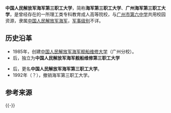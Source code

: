 {{高校
|名称    =中国人民解放军海军第三职工大学
|外文名  =
|图像    =[[File:China_Emblem_PLA.svg|200px]]
|图像说明=
|校训    =
|建校    =1985年
|闭校    =
|类型    =军事成人高校
|校长    =
|院长    =
|书记    =
|教师    =
|职工    =
|学生    =
|地址    ={{CHN}}[[广东省|广东省]][[广州市|广州市]]
|校园环境=
|面积    =
|代表色  =
|隶属    =[[中国人民解放军海军|中国人民解放军海军]]装备部？
|邮编    =
|电话    =
|网站    =
|标志    =
|脚注    =
}}

'''中国人民解放军海军第三职工大学'''，简称'''海军第三职工大学'''、'''广州海军第三职工大学'''，是曾经存在的一所理工类专科教育成人高等院校，与[[广州市第六中学|广州市第六中学]]共用校园资源，隶属[[中国人民解放军海军|中国人民解放军海军]]，[[军事级别|军事级别]]不详。

==历史沿革==
*1985年，创建[[中国人民解放军海军舰船维修大学|中国人民解放军海军舰船维修大学]]（广州分校）。
*后，独立为'''中国人民解放军海军舰船维修第三职工大学'''
{{参见|海军第一职工大学|海军第二职工大学|海军第三职工大学}}
*后，更名'''中国人民解放军海军第三职工大学'''。
*1992年（？），撤销海军第三职工大学。

==参考来源==
{{Reflist}}
{{-}}
{{PLA-college}}
{{军事教育小作品}}